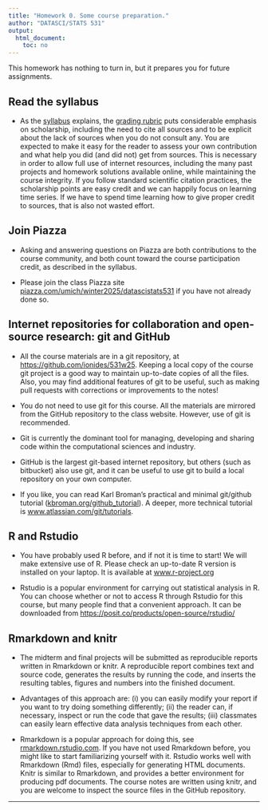 ```yaml
---
title: "Homework 0. Some course preparation."
author: "DATASCI/STATS 531"
output:
  html_document:
    toc: no
---
```


This homework has nothing to turn in, but it prepares you for future assignments.

## Read the syllabus

* As the [syllabus](../syllabus.html) explains, the [grading rubric](../rubric_homework.html) puts considerable emphasis on scholarship, including the need to cite all sources and to be explicit about the lack of sources when you do not consult any. You are expected to make it easy for the reader to assess your own contribution and what help you did (and did not) get from sources. This is necessary in order to allow full use of internet resources, including the many past projects and homework solutions available online, while maintaining the course integrity. If you follow standard scientific citation practices, the scholarship points are easy credit and we can happily focus on learning time series. If we have to spend time learning how to give proper credit to sources, that is also not wasted effort.

## Join Piazza

* Asking and answering questions on Piazza are both contributions to the course community, and both count toward the course participation credit, as described in the syllabus.

* Please join the class Piazza site [piazza.com/umich/winter2025/datascistats531](https://piazza.com/umich/winter2025/datascistats531) if you have not already done so.

## Internet repositories for collaboration and open-source research: git and GitHub

* All the course materials are in a git repository, at [https://github.com/ionides/531w25](https://github.com/ionides/531w25). Keeping a local copy of the course git project is a good way to maintain up-to-date copies of all the files. Also, you may find additional features of git to be useful, such as making pull requests with corrections or improvements to the notes!

* You do not need to use git for this course. All the materials are mirrored from the GitHub repository to the class website. However, use of git is recommended.

* Git is currently the dominant tool for managing, developing and sharing code within the computational sciences and industry. 

* GitHub is the largest git-based internet repository, but others (such as bitbucket) also use git, and it can be useful to use git to build a local repository on your own computer. 

* If you like, you can read Karl Broman's practical and minimal git/github tutorial ([kbroman.org/github_tutorial](https://kbroman.org/github_tutorial/)). A deeper, more technical tutorial is [www.atlassian.com/git/tutorials](https://www.atlassian.com/git/tutorials/).

## R and Rstudio

* You have probably used R before, and if not it is time to start! We will make extensive use of R. Please check an up-to-date R version is installed on your laptop. It is available at [www.r-project.org](https://www.r-project.org)

* Rstudio is a popular environment for carrying out statistical analysis in R. You can choose whether or not to access R through Rstudio for this course, but many people find that a convenient approach. It can be downloaded from [https://posit.co/products/open-source/rstudio/](https://posit.co/products/open-source/rstudio/)

## Rmarkdown and knitr

* The midterm and final projects will be submitted as reproducible reports written in Rmarkdown or knitr. A reproducible report combines text and source code, generates the results by running the code, and inserts the resulting tables, figures and numbers into the finished document.

* Advantages of this approach are: (i) you can easily modify your report if you want to try doing something differently; (ii) the reader can, if necessary, inspect or run the code that gave the results; (iii) classmates can easily learn effective data analysis techniques from each other.

* Rmarkdown is a popular approach for doing this, see [rmarkdown.rstudio.com](http://rmarkdown.rstudio.com). If you have not used Rmarkdown before, you might like to start familiarizing yourself with it. Rstudio works well with Rmarkdown (Rmd) files, especially for generating HTML documents. Knitr is similar to Rmarkdown, and provides a better environment for producing pdf documents. The course notes are written using knitr, and you are welcome to inspect the source files in the GitHub repository.

------
